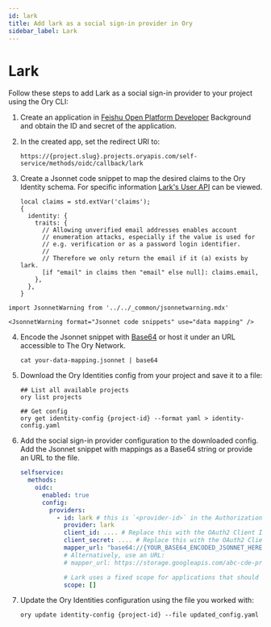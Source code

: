 ```yaml
---
id: lark
title: Add lark as a social sign-in provider in Ory
sidebar_label: Lark
---
```


# Lark

Follow these steps to add Lark as a social sign-in provider to your project using the Ory CLI:

1. Create an application in [Feishu Open Platform Developer](https://open.feishu.cn/app) Background and obtain the ID and secret
   of the application.
2. In the created app, set the redirect URI to:

   ```shell
   https://{project.slug}.projects.oryapis.com/self-service/methods/oidc/callback/lark
   ```

3. Create a Jsonnet code snippet to map the desired claims to the Ory Identity schema. For specific information
   [Lark's User API](https://open.feishu.cn/document/common-capabilities/sso/api/get-user-info) can be viewed.

   ```jsonnet
   local claims = std.extVar('claims');
   {
     identity: {
       traits: {
         // Allowing unverified email addresses enables account
         // enumeration attacks, especially if the value is used for
         // e.g. verification or as a password login identifier.
         //
         // Therefore we only return the email if it (a) exists by lark.
         [if "email" in claims then "email" else null]: claims.email,
       },
     },
   }
   ```

```mdx-code-block
import JsonnetWarning from '../../_common/jsonnetwarning.mdx'

<JsonnetWarning format="Jsonnet code snippets" use="data mapping" />
```

4. Encode the Jsonnet snippet with [Base64](https://www.base64encode.org/) or host it under an URL accessible to The Ory Network.

   ```shell
   cat your-data-mapping.jsonnet | base64
   ```

5. Download the Ory Identities config from your project and save it to a file:

   ```shell
   ## List all available projects
   ory list projects

   ## Get config
   ory get identity-config {project-id} --format yaml > identity-config.yaml
   ```

6. Add the social sign-in provider configuration to the downloaded config. Add the Jsonnet snippet with mappings as a Base64
   string or provide an URL to the file.

   ```yaml
   selfservice:
     methods:
       oidc:
         enabled: true
         config:
           providers:
             - id: lark # this is `<provider-id>` in the Authorization callback URL. DO NOT CHANGE IT ONCE SET!
               provider: lark
               client_id: .... # Replace this with the OAuth2 Client ID provided by lark
               client_secret: .... # Replace this with the OAuth2 Client Secret provided by lark
               mapper_url: "base64://{YOUR_BASE64_ENCODED_JSONNET_HERE}"
               # Alternatively, use an URL:
               # mapper_url: https://storage.googleapis.com/abc-cde-prd/9cac9717f007808bf17f22ce7f4295c739604b183f05ac4afb4

               # Lark uses a fixed scope for applications that should be configured on its admin page. therefore you can use an empty scope list here.
               scope: []
   ```

7. Update the Ory Identities configuration using the file you worked with:

   ```shell
   ory update identity-config {project-id} --file updated_config.yaml
   ```
